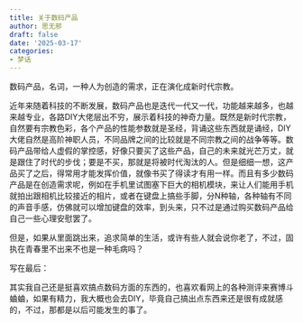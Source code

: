 ```yaml
---
title: 关于数码产品
author: 思无邪
draft: false
date: '2025-03-17'
categories:
- 梦话
---
```

数码产品，名词，一种人为创造的需求，正在演化成新时代宗教。
<!--more-->

近年来随着科技的不断发展，数码产品也是迭代一代又一代，功能越来越多，也越来越专业，各路DIY大佬层出不穷，展示着科技的神奇力量。既然是新时代宗教，自然要有宗教色彩，各个产品的性能参数就是圣经，背诵这些东西就是诵经，DIY大佬自然是高阶神职人员，不同品牌之间的比较就是不同宗教之间的战争等等。数码产品带给人虚假的掌控感，好像只要买了这些产品，自己的未来就光芒万丈，就是跟住了时代的步伐；要是不买，那就是将被时代淘汰的人。但是细细一想，这产品买了之后，得常用才能发挥价值，就像书买了得读才有用一样。而且有多少数码产品是在创造需求呢，例如在手机里试图塞下巨大的相机模块，来让人们能用手机就拍出跟相机比较接近的相片，或者在键盘上搞些手脚，分N种轴，各种轴有不同的声音手感，仿佛就可以增加键盘的效率，到头来，只不过是通过购买数码产品给自己一些心理安慰罢了。

但是，如果从里面跳出来，追求简单的生活，或许有些人就会说你老了，不过，固执在青春里不出来不也是一种毛病吗？



写在最后：

其实我自己还是挺喜欢搞点数码方面的东西的，也喜欢看网上的各种测评来赛博斗蛐蛐，如果有精力，我大概也会去DIY，毕竟自己搞出点东西来还是很有成就感的，不过，那都是以后可能发生的事了。
